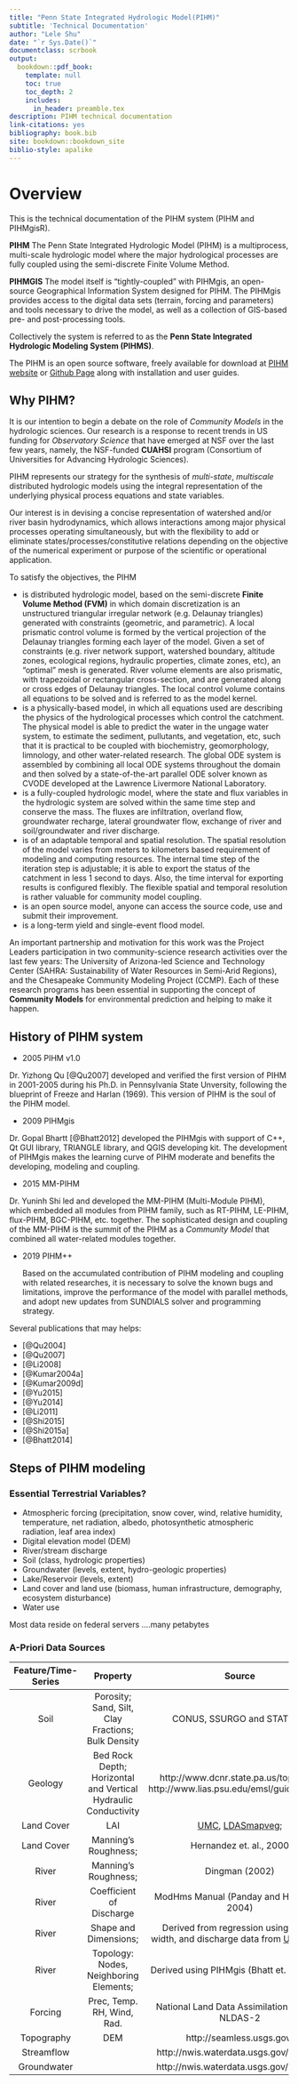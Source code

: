 ```yaml
--- 
title: "Penn State Integrated Hydrologic Model(PIHM)"
subtitle: 'Technical Documentation'
author: "Lele Shu"
date: "`r Sys.Date()`"
documentclass: scrbook
output:
  bookdown::pdf_book:
    template: null
    toc: true
    toc_depth: 2
    includes:
      in_header: preamble.tex
description: PIHM technical documentation
link-citations: yes
bibliography: book.bib
site: bookdown::bookdown_site
biblio-style: apalike
---
```


# Overview {#Overview}

This is the technical documentation of the PIHM system (PIHM and PIHMgisR).

**PIHM** The Penn State Integrated Hydrologic Model (PIHM) is a multiprocess, multi-scale hydrologic model where the major hydrological processes are fully coupled using the semi-discrete Finite Volume Method.

**PIHMGIS** The model itself is "tightly-coupled" with PIHMgis, an open-source Geographical Information System designed for PIHM. The PIHMgis provides access to the digital data sets (terrain, forcing and parameters) and tools necessary to drive the model, as well as a collection of GIS-based pre- and post-processing tools.

Collectively the system is referred to as the **Penn State Integrated Hydrologic Modeling System (PIHMS)**. 

The PIHM is an open source software, freely available for download at [PIHM website](www.pihm.psu.edu) or [Github Page](https://github.com/shulele/PIHM++) along with installation and user guides.

## Why PIHM?
It is our intention to begin a debate on the role of *Community Models* in the hydrologic sciences. Our research is a response to recent trends in US funding for *Observatory Science* that have emerged at NSF over the last few years, namely, the NSF-funded **CUAHSI** program (Consortium of Universities for Advancing Hydrologic Sciences).

PIHM represents our strategy for the synthesis of *multi-state*, *multiscale* distributed hydrologic models using the integral representation of the underlying physical process equations and state variables. 

Our interest is in devising a concise representation of watershed and/or river basin hydrodynamics, which allows interactions among major physical processes operating simultaneously, but with the flexibility to add or eliminate states/processes/constitutive relations depending on the objective of the numerical experiment or purpose of the scientific or operational application.

To satisfy the objectives, the PIHM

- is distributed hydrologic model, based on the semi-discrete **Finite Volume Method (FVM)** in which domain discretization is an unstructured triangular irregular network (e.g. Delaunay triangles) generated with constraints (geometric, and parametric). A local prismatic control volume is formed by the vertical projection of the Delaunay triangles forming each layer of the model. Given a set of constraints (e.g. river network support, watershed boundary, altitude zones, ecological regions, hydraulic properties, climate zones, etc), an “optimal” mesh is generated. River volume elements are also prismatic, with trapezoidal or rectangular cross-section, and are generated along or cross edges of Delaunay triangles. The local control volume contains all equations to be solved and is referred to as the model kernel. 
- is a physically-based model, in which all equations used are describing the physics of the hydrological processes which control the catchment. The physical model is able to predict the water in the ungage water system, to estimate the sediment, pullutants, and vegetation, etc, such that it is practical to be coupled with biochemistry, geomorphology, limnology, and other water-related research. 
The global ODE system is assembled by combining all local ODE systems throughout the domain and then solved by a state-of-the-art parallel ODE solver known as CVODE developed at the Lawrence Livermore National Laboratory.
- is a fully-coupled hydrologic model, where the state and flux variables in the hydrologic system are solved within the same time step and conserve the mass. The fluxes are infiltration, overland flow, groundwater recharge, lateral groundwater flow, exchange of river and soil/groundwater and river discharge.
- is of an adaptable temporal and spatial resolution. The spatial resolution of the model varies from meters to kilometers based requirement of modeling and computing resources. The internal time step of the iteration step is adjustable; it is able to export the status of the catchment in less  1 second to days. Also, the time interval for exporting results is configured flexibly. The flexible spatial and temporal resolution is rather valuable for community model coupling.
- is an open source model, anyone can access the source code, use and submit their improvement.
- is a long-term yield and single-event flood model.

An important partnership and motivation for this work was the Project Leaders participation in two community-science research activities over the last few years: The University of Arizona-led Science and Technology Center (SAHRA: Sustainability of Water Resources in Semi-Arid Regions), and the Chesapeake Community Modeling Project (CCMP). Each of these research programs has been essential in supporting the concept of **Community Models** for environmental prediction and helping to make it happen.


## History of PIHM system
- 2005 PIHM v1.0

Dr. Yizhong Qu [@Qu2007] developed and verified the first version of PIHM in 2001-2005 during his Ph.D. in Pennsylvania State Unversity, following the blueprint of Freeze and Harlan (1969). This version of PIHM is the soul of the PIHM model.

- 2009 PIHMgis 

Dr. Gopal Bhartt [@Bhatt2012] developed the PIHMgis with support of C++, Qt GUI library, TRIANGLE library, and QGIS developing kit. The development of PIHMgis makes the learning curve of PIHM moderate and benefits the developing, modeling and coupling.

- 2015 MM-PIHM

Dr. Yuninh Shi led and developed the MM-PIHM (Multi-Module PIHM), which embedded all modules from PIHM family, such as RT-PIHM, LE-PIHM, flux-PIHM, BGC-PIHM, etc. together. The sophisticated design and coupling of the MM-PIHM is the summit of the PIHM as a *Community Model* that combined all water-related modules together.

- 2019 PIHM++

  Based on the accumulated contribution of PIHM modeling and coupling with related researches, it is necessary to solve the known bugs and limitations,
  improve the performance of the model with parallel methods, and adopt new updates from SUNDIALS solver and programming strategy. 
  
  
Several publications that may helps:

- [@Qu2004]
- [@Qu2007]
- [@Li2008]
- [@Kumar2004a]
- [@Kumar2009d]
- [@Yu2015]
- [@Yu2014]
- [@Li2011]
- [@Shi2015]
- [@Shi2015a]
- [@Bhatt2014]

## Steps of PIHM modeling


### Essential Terrestrial Variables?

- Atmospheric forcing (precipitation, snow cover, wind, relative humidity, temperature, net radiation, albedo, photosynthetic atmospheric radiation, leaf area index)
- Digital elevation model (DEM)
- River/stream discharge
- Soil (class, hydrologic properties)
- Groundwater (levels, extent, hydro-geologic properties)
- Lake/Reservoir (levels, extent)
- Land cover and land use (biomass, human infrastructure, demography, ecosystem disturbance)
- Water use

Most data reside on federal servers ....many petabytes

### A-Priori Data Sources

|Feature/Time-Series | Property | Source|
|:------:|:------------:|:------------------------------:|
|Soil| Porosity; Sand, Silt, Clay Fractions; Bulk Density | CONUS, SSURGO and STATSGO|
|Geology| Bed Rock Depth; Horizontal and Vertical Hydraulic Conductivity | http://www.dcnr.state.pa.us/topogeo/, http://www.lias.psu.edu/emsl/guides/X.html|
|Land Cover|LAI |[UMC](http://glcf.umiacs.umd.edu/data/landcover/data.shtml), [LDASmapveg](http://ldas.gsfc.nasa.gov/LDAS8th/MAPPED.VEG/LDASmapveg.shtml); |
|Land Cover|Manning’s Roughness; | Hernandez et. al., 2000 |
|River| Manning’s Roughness;| Dingman (2002) |
|River| Coefficient of Discharge | ModHms Manual (Panday and Huyakorn, 2004) |
|River| Shape and Dimensions; | Derived from regression using depth, width, and discharge data from [USGS data](http://nwis.waterdata.usgs.gov/usa/nwis/measurements)|
|River| Topology: Nodes, Neighboring Elements; | Derived using PIHMgis (Bhatt et. al., 2008)|
|Forcing| Prec, Temp. RH, Wind, Rad. | National Land Data Assimilation System: NLDAS-2|
|Topography| DEM |http://seamless.usgs.gov/ |
|Streamflow| | http://nwis.waterdata.usgs.gov/nwis/sw |
|Groundwater| | http://nwis.waterdata.usgs.gov/nwis/gw |
